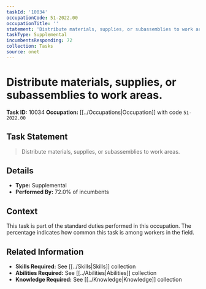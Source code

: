 ```yaml
---
taskId: '10034'
occupationCode: 51-2022.00
occupationTitle: ''
statement: 'Distribute materials, supplies, or subassemblies to work areas.'
taskType: Supplemental
incumbentsResponding: 72
collection: Tasks
source: onet
---
```

# Distribute materials, supplies, or subassemblies to work areas.

**Task ID:** 10034
**Occupation:** [[../Occupations|Occupation]] with code `51-2022.00`

## Task Statement

> Distribute materials, supplies, or subassemblies to work areas.

## Details

- **Type:** Supplemental
- **Performed By:** 72.0% of incumbents

## Context

This task is part of the standard duties performed in this occupation. The percentage indicates how common this task is among workers in the field.

## Related Information

- **Skills Required:** See [[../Skills|Skills]] collection
- **Abilities Required:** See [[../Abilities|Abilities]] collection
- **Knowledge Required:** See [[../Knowledge|Knowledge]] collection
